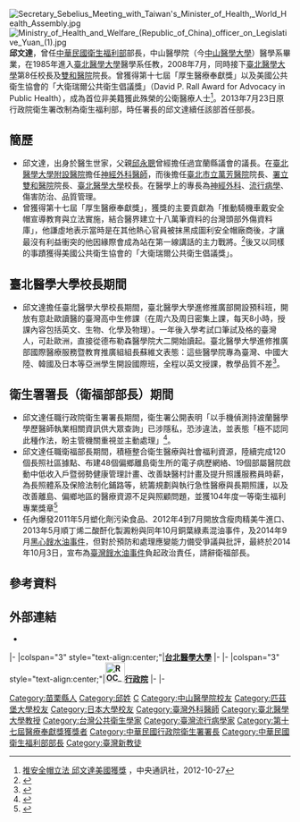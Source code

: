 {{Infobox Officeholder
|name              =邱文達
|image             =Wen-Ta Chiu from VOA.jpg
|order             ={{ROC}}[[中華民國衛生福利部|衛生福利部]]第1任部長
| premierroc       = [[江宜樺|江宜樺]]   
|term_start        =2013年7月23日
|term_end          =2014年10月3日
|predecessor       =首任（前身為行政院衛生署）
|successor         =[[林奏延|林奏延]]（代理）<br/>[[蔣丙煌|蔣丙煌]]（正任）
|order2            ={{ROC}}[[行政院衛生署|行政院衛生署]]第14任署長
| premierroc2 = [[吳敦義|吳敦義]]<br>[[陳冲_(臺灣)|陳冲]]<br>[[江宜樺|江宜樺]]
|term_start2       =2011年2月9日
|term_end2         =2013年7月22日
|predecessor2      =[[楊志良|楊志良]]
|successor2        =末任（之後改制為[[中華民國衛生福利部|衛生福利部]]）
|性別     =男
|出生日期 ={{Birth date and age|year=1950|month=7|day=21}}
|出生地點 ={{ROC-TWN}}[[苗栗縣|苗栗縣]]<!--1945年－2000年苗栗縣由臺灣省所管轄-->
|逝世日期 =
|逝世地點 =
|residence={{ROC-TWN}}臺北市北投區
|安葬地點 =
|政黨     =
|職業     =外科醫師、神經外科醫師、職業醫學科醫師、教授
|專業     =頭脊髓外傷、腦部腫瘤、腦中風外科治療、腦血管疾病
|父母     =[[邱永聰|邱永聰]]（父）
|配偶     =
|子女     =
|親屬     =
|國籍     ={{ROC}}
|信仰     =[[基督教|基督教]]
|alma_mater=臺灣省立宜蘭中學<br/>中山醫學院<br/>匹茲堡大學<br/>日本大學
|educate =
*中山醫學院醫學系學士<span style="color: blue;">（1975年）</span>
*美國史丹福大學神經外科研究員<span style="color: blue;">（1985年）</span>
*美國匹茲堡大學流行病學碩士<span style="color: blue;">（1987年）</span>
*美國匹茲堡大學流行病學博士<span style="color: blue;">（1989年）</span>
*日本大學醫學院神經學博士<span style="color: blue;">（1991年）</span>
|past=
*臺北醫學院講師、副教授、教授<br/><span style="color: blue;">（1985年－）</span>
*臺北醫學院公共衛生學系系主任<br/><span style="color: blue;">（1993年－1996年）</span>
*臺北醫學大學附設醫院行政副院長<br/><span style="color: blue;">（1993年－1996年）</span>
*[[臺北市立萬芳醫院|臺北市立萬芳醫院]]院長<br/><span style="color: blue;">（1997年－2008年）</span>
*臺北醫學大學傷害防治學研究所所長<br/><span style="color: blue;">（2000年8月－2004年9月）</span>
*財團法人外傷防治暨災難醫學研究基金會董事長<br/>（2000年11月－）
*臺灣真愛家庭協會理事長<br/>（2003年－2012年）
*臺北醫學大學副校長<br/><span style="color: blue;">（2004年－2008年）</span>
*[[臺北醫學大學|臺北醫學大學]]校長<br/><span style="color: blue;">（2008年－2011年）</span>
*[[署立雙和醫院|署立雙和醫院]]院長<br/><span style="color: blue;">（2008年－2009年）</span>
*財團法人國家衛生研究院董事<br/>（2010年－2011年）
*臺灣國際健康功能與身心障礙分類系統（ICF）研究學會理事長<br/>（2010年－2012年）
*行政院衛生署署長<br/><span style="color: blue;">（2011年2月9日－2013年7月22日）</span>
*國家生技醫療產業策進會監事<br/>（2011年2月－2012年）
*[[財團法人國家衛生研究院|財團法人國家衛生研究院]]董事長<br/>（2011年－2015年）
*財團法人婦女權益促進發展基金會董事<br/>（2011年－2014年）
*[[財團法人國際合作發展基金會|財團法人國際合作發展基金會]]董事<br/>（2011年－2015年）
*臺灣真愛家庭協會理事<br/>（2012年－2014年）
*[[國家生技醫療產業策進會|國家生技醫療產業策進會]]常務監事<br/>（2012年－2016年）
*行政院衛生福利部部長<br/><span style="color: blue;">（2013年7月23日－2014年10月3日）</span>
*[[財團法人婦女權益促進發展基金會|財團法人婦女權益促進發展基金會]]董事長<br/>（2014年－2015年）
*臺灣真愛家庭協會常務理事<br/>（2014年－2016年）
*財團法人羅濱漢慈善基金會董事<br/>（2015年2月－）
*臺灣基督教門諾會醫療財團法人董事<br/>（2015年－2018年）
*財團法人臺灣基督長老教會馬偕紀念社會事業基金會董事<br/>（2016年）
*[[臺灣基督長老教會馬偕醫療財團法人|臺灣基督長老教會馬偕醫療財團法人]]董事<br/>（2016年－2018年）
}}
[[File:Secretary_Sebelius_Meeting_with_Taiwan's_Minister_of_Health,_World_Health_Assembly.jpg|thumb]]
[[File:Ministry_of_Health_and_Welfare_(Republic_of_China)_officer_on_Legislative_Yuan_(1).jpg|thumb]]
'''邱文達'''{{BD|1950年|7月21日||}}，曾任[[中華民國衛生福利部|中華民國衛生福利部]]部長，中山醫學院（今[[中山醫學大學|中山醫學大學]]）醫學系畢業，在1985年進入[[臺北醫學大學|臺北醫學大學]]醫學系任教，2008年7月，同時接下[[臺北醫學大學|臺北醫學大學]]第8任校長及[[雙和醫院|雙和醫院]]院長。曾獲得第十七屆「厚生醫療奉獻獎」以及美國公共衛生協會的「大衛瑞爾公共衛生倡議獎」（David P. Rall Award for Advocacy in Public Health），成為首位非美籍獲此殊榮的公衛醫療人士<ref>[http://www.cna.com.tw/News/aHEL/201210270084.aspx 推安全帽立法 邱文達美國獲獎] {{Wayback|url=http://www.cna.com.tw/News/aHEL/201210270084.aspx |date=20121028215658 }}，中央通訊社，2012-10-27</ref>。2013年7月23日原行政院衛生署改制為衛生福利部，時任署長的邱文達續任該部首任部長。

== 簡歷 ==
*邱文達，出身於醫生世家，父親[[邱永聰|邱永聰]]曾經擔任過宜蘭縣議會的議長。在[[臺北醫學大學附設醫院|臺北醫學大學附設醫院]]擔任[[神經外科|神經外科]][[醫師|醫師]]，而後擔任[[臺北市立萬芳醫院|臺北市立萬芳醫院]]院長、[[署立雙和醫院|署立雙和醫院]]院長、[[臺北醫學大學|臺北醫學大學]]校長。在醫學上的專長為[[神經外科|神經外科]]、[[流行病學|流行病學]]、傷害防治、品質管理。
*曾獲得第十七屆「厚生醫療奉獻獎」，獲獎的主要貢獻為「推動騎機車戴安全帽宣導教育與立法實施，結合醫界建立十八萬筆資料的台灣頭部外傷資料庫」，他謙虛地表示當時是在其他熱心官員被抹黑成圖利安全帽廠商後，才讓最沒有利益衝突的他因緣際會成為站在第一線講話的主力戰將。<ref>{{Cite web|url=http://www.hwe.org.tw/award_winners_17_7.asp |title=財團法人厚生基金會網站：奮鬥20年，推動騎車戴安全帽 |accessdate=2015-03-27 |archive-date=2015-04-02 |archive-url=https://web.archive.org/web/20150402143358/http://www.hwe.org.tw/award_winners_17_7.asp |dead-url=no }}</ref>後又以同樣的事蹟獲得美國公共衛生協會的「大衛瑞爾公共衛生倡議獎」。

== 臺北醫學大學校長期間 ==
*邱文達擔任臺北醫學大學校長期間，臺北醫學大學進修推廣部開設預科班，開放有意赴歐讀醫的臺灣高中生修課（在周六及周日密集上課，每天8小時，授課內容包括英文、生物、化學及物理）。一年後入學考試口筆試及格的臺灣人，可赴歐洲，直接從德布勒森醫學院大二開始讀起。臺北醫學大學進修推廣部國際醫療服務暨教育推廣組組長蘇維文表態：這些醫學院專為臺灣、中國大陸、韓國及日本等亞洲學生開設國際班，全程以英文授課，教學品質不差<ref>{{cite news|language=zh-tw|author=林進修|coauthors=|url=|title=到波蘭讀醫科 醫生捷徑 真好走|publisher=聯合|pages=|date=2009年4月3日}}</ref>。

==衛生署署長（衛福部部長）期間==
*邱文達任職行政院衛生署署長期間，衛生署公開表明「以手機偵測持波蘭醫學學歷醫師執業相關資訊供大眾查詢」已涉隱私，恐涉違法，並表態「極不認同此種作法，盼主管機關重視並主動處理」<ref>{{Cite web|url=https://www.mohw.gov.tw/cp-16-25406-1.html|title=衛生署對於報載「波波醫師 手機走到哪搜到哪」三點聲明|author=|date=2011年5月19日|publisher=行政院衛生署|language=zh-tw}}</ref>。
*邱文達任職衛福部長期間，積極整合衛生醫療與社會福利資源，陸續完成120個長照社區據點、布建48個偏鄉離島衛生所的電子病歷網絡、19個部屬醫院啟動中低收入戶暨弱勢健康管理計畫、改善缺醫村計畫及提升照護服務員時薪，為長照體系及保險法制化鋪路等，統籌規劃與執行急性醫療與長期照護，以及改善離島、偏鄉地區的醫療資源不足與照顧問題，並獲104年度一等衛生福利專業獎章<ref>{{Cite web |url=http://www.mohw.gov.tw/cht/Ministry/DM2_P.aspx?f_list_no=7&fod_list_no=5314&doc_no=50393 |title=衛生福利部頒發104年衛生福利專業獎章暨表揚模範公務人員，2015-7-21 |accessdate=2015-09-14 |archive-date=2015-08-09 |archive-url=https://web.archive.org/web/20150809072432/http://www.mohw.gov.tw/CHT/Ministry/DM2_P.aspx?f_list_no=7&fod_list_no=5314&doc_no=50393 |dead-url=no }}</ref>
*任內爆發2011年5月塑化劑污染食品、2012年4到7月開放含瘦肉精美牛進口、2013年5月順丁烯二酸酐化製澱粉與同年10月銅葉綠素混油事件，及2014年9月[[2014年臺灣餿水油事件|黑心餿水油事件]]，但對於預防和處理應變能力備受爭議與批評，最終於2014年10月3日，宣布為[[2014年臺灣餿水油事件|臺灣餿水油事件]]負起政治責任，請辭衛福部長。

== 參考資料 ==
{{Reflist}}

== 外部連結 ==
*{{Cite web|url=http://gicm.tmu.edu.tw/people/bio.php?PID=172|title=臺北醫學大學傷害防治學研究所－邱文達|author=|date=|publisher=臺北醫學大學臨床醫學研究所|language=zh-tw}}

{{Commons cat|Wen-ta Chiu}}
{{start box}}
{{s-edu}}
|-
|colspan="3" style="text-align:center;"|'''<!-- 注释出：[[File:Taipei_Medical_University_logo_201508.svg|20px]] -->[[台北醫學大學|台北醫學大學]]'''
|-
{{s-before|[[許重義|許重義]]}}
{{s-title|[[臺北醫學大學|臺北醫學大學]]校長<br><small>第八任<br>2008年6月28日－2011年2月8日}}
{{s-after|[[蘇慶華|蘇慶華]]（代理）<br><small>正任：'''[[閻雲|閻雲]]'''</small>}}
{{s-gov|roc}}
|-
|colspan="3" style="text-align:center;"|'''[[File:ROC_Executive_Yuan_Logo.svg|35px]][[行政院|行政院]]'''
|-
{{s-before|[[楊志良|楊志良]]}}
{{s-title|[[行政院衛生署|衛生署署長]]<br><small>第十四任<br>2011年2月8日－2013年7月22日}}
{{s-none|改制為衛生福利部}}
|-
{{s-none|首任}}
{{s-title|[[中華民國衛生福利部|衛生福利部部長]]<br><small>第一任<br>2013年7月23日－2014年10月3日}}
{{s-after| [[林奏延|林奏延]]（代理）<br><small>正任：'''[[蔣丙煌|蔣丙煌]]'''</small>}}
{{end box}}
{{陳冲內閣}}
{{江宜樺內閣}}
{{臺北醫學大學}}

[[Category:苗栗縣人|Category:苗栗縣人]]
[[Category:邱姓|Category:邱姓]]
[[Category:臺灣省立宜蘭中學校友|C]]
[[Category:中山醫學院校友|Category:中山醫學院校友]]
[[Category:匹茲堡大學校友|Category:匹茲堡大學校友]]
[[Category:日本大學校友|Category:日本大學校友]]
[[Category:臺灣外科醫師|Category:臺灣外科醫師]]
[[Category:臺北醫學大學教授|Category:臺北醫學大學教授]]
[[Category:台灣公共衛生學家|Category:台灣公共衛生學家]]
[[Category:臺灣流行病學家|Category:臺灣流行病學家]]
[[Category:第十七屆醫療奉獻獎獲獎者|Category:第十七屆醫療奉獻獎獲獎者]]
[[Category:中華民國行政院衛生署署長|Category:中華民國行政院衛生署署長]]
[[Category:中華民國衛生福利部部長|Category:中華民國衛生福利部部長]]
[[Category:臺灣新教徒|Category:臺灣新教徒]]
